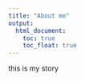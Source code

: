 ```yaml
---
title: "About me"
output: 
  html_document:
    toc: true
    toc_float: true
---
```


this is my story